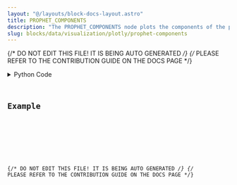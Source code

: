 ```yaml
---
layout: "@/layouts/block-docs-layout.astro"
title: PROPHET_COMPONENTS
description: "The PROPHET_COMPONENTS node plots the components of the prophet model trained in the PROPHET_PREDICT node."
slug: blocks/data/visualization/plotly/prophet-components
---
```


{/* DO NOT EDIT THIS FILE! IT IS BEING AUTO GENERATED */}
{/* PLEASE REFER TO THE CONTRIBUTION GUIDE ON THE DOCS PAGE */}


<PythonDocsDisplay docstring={docstring} />
<details>
<summary>Python Code</summary>



<Code code={pythonCode} lang="py" wrap theme="dracula" />

[Find this Flojoy Block on GitHub](https://github.com/flojoy-ai/blocks/blob/main/blocks/DATA/VISUALIZATION/PLOTLY/PROPHET_COMPONENTS/PROPHET_COMPONENTS.py)

</details>

## Example


<GetHelpWidget />


<AppDisplay app={app} blockName="PROPHET_COMPONENTS" client:visible />


<Example />

{/* DO NOT EDIT THIS FILE! IT IS BEING AUTO GENERATED */}
{/* PLEASE REFER TO THE CONTRIBUTION GUIDE ON THE DOCS PAGE */}
